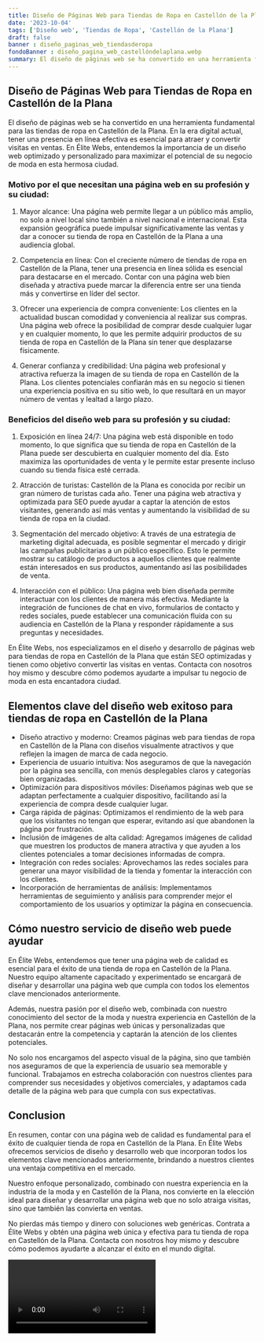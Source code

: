 ```yaml
---
title: Diseño de Páginas Web para Tiendas de Ropa en Castellón de la Plana
date: '2023-10-04'
tags: ['Diseño web', 'Tiendas de Ropa', 'Castellón de la Plana']
draft: false
banner : diseño_paginas_web_tiendasderopa
fondoBanner : diseño_pagina_web_castellóndelaplana.webp
summary: El diseño de páginas web se ha convertido en una herramienta fundamental para las tiendas de ropa en Castellón de la Plana. En la era digital actual, tener una presencia en línea efectiva es esencial para atraer y convertir visitas en ventas. En Élite Webs, entendemos la importancia de un diseño web optimizado y personalizado para maximizar el potencial de su negocio de moda en esta hermosa ciudad.
---
```


## Diseño de Páginas Web para Tiendas de Ropa en Castellón de la Plana

El diseño de páginas web se ha convertido en una herramienta fundamental para las tiendas de ropa en Castellón de la Plana. En la era digital actual, tener una presencia en línea efectiva es esencial para atraer y convertir visitas en ventas. En Élite Webs, entendemos la importancia de un diseño web optimizado y personalizado para maximizar el potencial de su negocio de moda en esta hermosa ciudad.

### Motivo por el que necesitan una página web en su profesión y su ciudad:

1. Mayor alcance: Una página web permite llegar a un público más amplio, no solo a nivel local sino también a nivel nacional e internacional. Esta expansión geográfica puede impulsar significativamente las ventas y dar a conocer su tienda de ropa en Castellón de la Plana a una audiencia global.

2. Competencia en línea: Con el creciente número de tiendas de ropa en Castellón de la Plana, tener una presencia en línea sólida es esencial para destacarse en el mercado. Contar con una página web bien diseñada y atractiva puede marcar la diferencia entre ser una tienda más y convertirse en líder del sector.

3. Ofrecer una experiencia de compra conveniente: Los clientes en la actualidad buscan comodidad y conveniencia al realizar sus compras. Una página web ofrece la posibilidad de comprar desde cualquier lugar y en cualquier momento, lo que les permite adquirir productos de su tienda de ropa en Castellón de la Plana sin tener que desplazarse físicamente.

4. Generar confianza y credibilidad: Una página web profesional y atractiva refuerza la imagen de su tienda de ropa en Castellón de la Plana. Los clientes potenciales confiarán más en su negocio si tienen una experiencia positiva en su sitio web, lo que resultará en un mayor número de ventas y lealtad a largo plazo.

### Beneficios del diseño web para su profesión y su ciudad:

1. Exposición en línea 24/7: Una página web está disponible en todo momento, lo que significa que su tienda de ropa en Castellón de la Plana puede ser descubierta en cualquier momento del día. Esto maximiza las oportunidades de venta y le permite estar presente incluso cuando su tienda física esté cerrada.

2. Atracción de turistas: Castellón de la Plana es conocida por recibir un gran número de turistas cada año. Tener una página web atractiva y optimizada para SEO puede ayudar a captar la atención de estos visitantes, generando así más ventas y aumentando la visibilidad de su tienda de ropa en la ciudad.

3. Segmentación del mercado objetivo: A través de una estrategia de marketing digital adecuada, es posible segmentar el mercado y dirigir las campañas publicitarias a un público específico. Esto le permite mostrar su catálogo de productos a aquellos clientes que realmente están interesados en sus productos, aumentando así las posibilidades de venta.

4. Interacción con el público: Una página web bien diseñada permite interactuar con los clientes de manera más efectiva. Mediante la integración de funciones de chat en vivo, formularios de contacto y redes sociales, puede establecer una comunicación fluida con su audiencia en Castellón de la Plana y responder rápidamente a sus preguntas y necesidades.

En Élite Webs, nos especializamos en el diseño y desarrollo de páginas web para tiendas de ropa en Castellón de la Plana que están SEO optimizadas y tienen como objetivo convertir las visitas en ventas. Contacta con nosotros hoy mismo y descubre cómo podemos ayudarte a impulsar tu negocio de moda en esta encantadora ciudad.

<GifSeo />

<Cta />

## Elementos clave del diseño web exitoso para tiendas de ropa en Castellón de la Plana

- Diseño atractivo y moderno: Creamos páginas web para tiendas de ropa en Castellón de la Plana con diseños visualmente atractivos y que reflejen la imagen de marca de cada negocio.
- Experiencia de usuario intuitiva: Nos aseguramos de que la navegación por la página sea sencilla, con menús desplegables claros y categorías bien organizadas.
- Optimización para dispositivos móviles: Diseñamos páginas web que se adaptan perfectamente a cualquier dispositivo, facilitando así la experiencia de compra desde cualquier lugar.
- Carga rápida de páginas: Optimizamos el rendimiento de la web para que los visitantes no tengan que esperar, evitando así que abandonen la página por frustración.
- Inclusión de imágenes de alta calidad: Agregamos imágenes de calidad que muestren los productos de manera atractiva y que ayuden a los clientes potenciales a tomar decisiones informadas de compra.
- Integración con redes sociales: Aprovechamos las redes sociales para generar una mayor visibilidad de la tienda y fomentar la interacción con los clientes.
- Incorporación de herramientas de análisis: Implementamos herramientas de seguimiento y análisis para comprender mejor el comportamiento de los usuarios y optimizar la página en consecuencia.

## Cómo nuestro servicio de diseño web puede ayudar

En Élite Webs, entendemos que tener una página web de calidad es esencial para el éxito de una tienda de ropa en Castellón de la Plana. Nuestro equipo altamente capacitado y experimentado se encargará de diseñar y desarrollar una página web que cumpla con todos los elementos clave mencionados anteriormente.

Además, nuestra pasión por el diseño web, combinada con nuestro conocimiento del sector de la moda y nuestra experiencia en Castellón de la Plana, nos permite crear páginas web únicas y personalizadas que destacarán entre la competencia y captarán la atención de los clientes potenciales.

No solo nos encargamos del aspecto visual de la página, sino que también nos aseguramos de que la experiencia de usuario sea memorable y funcional. Trabajamos en estrecha colaboración con nuestros clientes para comprender sus necesidades y objetivos comerciales, y adaptamos cada detalle de la página web para que cumpla con sus expectativas.

## Conclusion

En resumen, contar con una página web de calidad es fundamental para el éxito de cualquier tienda de ropa en Castellón de la Plana. En Élite Webs ofrecemos servicios de diseño y desarrollo web que incorporan todos los elementos clave mencionados anteriormente, brindando a nuestros clientes una ventaja competitiva en el mercado.

Nuestro enfoque personalizado, combinado con nuestra experiencia en la industria de la moda y en Castellón de la Plana, nos convierte en la elección ideal para diseñar y desarrollar una página web que no solo atraiga visitas, sino que también las convierta en ventas.

No pierdas más tiempo y dinero con soluciones web genéricas. Contrata a Élite Webs y obtén una página web única y efectiva para tu tienda de ropa en Castellón de la Plana. Contacta con nosotros hoy mismo y descubre cómo podemos ayudarte a alcanzar el éxito en el mundo digital.

<Video />

<CtaBot job='Tiendas de Ropa' city='Castellón de la Plana'/>

<Gmaps query='Castellón de la Plana+españa+maps' />